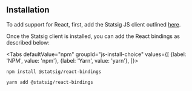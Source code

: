 

## Installation

To add support for React, first, add the Statsig JS client outlined [here](/client/javascript-sdk).

Once the Statsig client is installed, you can add the React bindings as described below:

<Tabs
  defaultValue="npm"
  groupId="js-install-choice"
  values={[
    {label: 'NPM', value: 'npm'},
    {label: 'Yarn', value: 'yarn'},
  ]}>

  <TabItem value="npm">

```shell
npm install @statsig/react-bindings
```

  </TabItem>
  <TabItem value="yarn">

```shell
yarn add @statsig/react-bindings
```

  </TabItem>
</Tabs>

